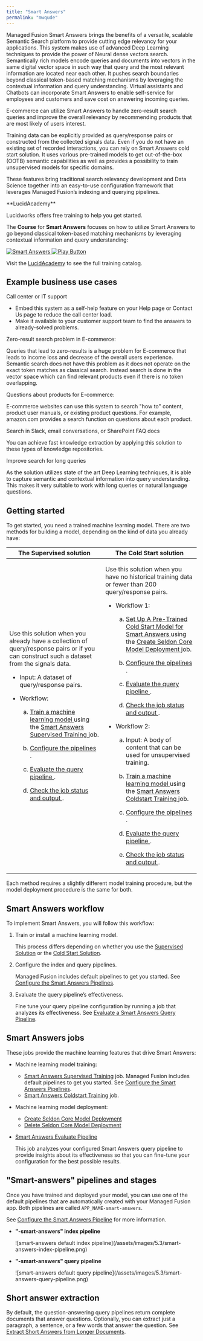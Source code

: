 ```yaml
---
title: "Smart Answers"
permalink: "mwqude"
---
```


Managed Fusion Smart Answers brings the benefits of a versatile, scalable Semantic Search platform to provide cutting edge relevancy for your applications.
This system makes use of advanced Deep Learning techniques to provide the power of Neural dense vectors search.
Semantically rich models encode queries and documents into vectors in the same digital vector space in such way that query and the most relevant information are located near each other.
It pushes search boundaries beyond classical token-based matching mechanisms by leveraging the contextual information and query understanding.
Virtual assistants and Chatbots can incorporate Smart Answers to enable self-service for employees and customers and save cost on answering incoming queries.

E-commerce can utilize Smart Answers to handle zero-result search queries and improve the overall relevancy by recommending products that are most likely of users interest.

Training data can be explicitly provided as query/response pairs or constructed from the collected signals data.
Even if you do not have an existing set of recorded interactions, you can rely on Smart Answers cold start solution. It uses various pre-trained models to get out-of-the-box (OOTB) semantic capabilities as well as provides a possibility to train unsupervised models for specific domains.

These features bring traditional search relevancy development and Data Science together into an easy-to-use configuration framework that leverages Managed Fusion’s indexing and querying pipelines.

<Note>
**LucidAcademy**

Lucidworks offers free training to help you get started.

The **Course** for **Smart Answers** focuses on how to utilize Smart Answers to go beyond classical token-based matching mechanisms by leveraging contextual information and query understanding:

<Frame>
  <a href="https://academy.lucidworks.com/smart-answers" target="_blank">
    <div class="note-image-wrapper">
      <img noZoom src="/assets/images/training-covers/smart-answers.png" alt="Smart Answers" class="note-image" />
      <img noZoom src="/images/play-btn.svg" alt="Play Button" class="note-image-overlay" />
    </div>
  </a>
</Frame>


Visit the [LucidAcademy](https://academy.lucidworks.com) to see the full training catalog.

</Note>



## Example business use cases

Call center or IT support

* Embed this system as a self-help feature on your Help page or Contact Us page to reduce the call center load.
* Make it available to your customer support team to find the answers to already-solved problems.

Zero-result search problem in E-commerce:

Queries that lead to zero-results is a huge problem for E-commerce that leads to income loss and decrease of the overall users experience. Semantic search does not have this problem as it does not operate on the exact token matches as classical search. Instead search is done in the vector space which can find relevant products even if there is no token overlapping.

Questions about products for E-commerce:

E-commerce websites can use this system to search "how to" content, product user manuals, or existing product questions. For example, amazon.com provides a search function on questions about each product.

Search in Slack, email conversations, or SharePoint FAQ docs

You can achieve fast knowledge extraction by applying this solution to these types of knowledge repositories.

Improve search for long queries

As the solution utilizes state of the art Deep Learning techniques, it is able to capture semantic and contextual information into query understanding. This makes it very suitable to work with long queries or natural language questions.

## Getting started

To get started, you need a trained machine learning model. There are two methods for building a model, depending on the kind of data you already have:

<table class="tableblock frame-all grid-all stretch">
  <thead>
    <tr>
      <th class="tableblock halign-left valign-top">
        The Supervised solution
      </th>
      <th class="tableblock halign-left valign-top">
        The Cold Start solution
      </th>
    </tr>
  </thead>
  <tbody>
    <tr>
      <td class="tableblock halign-left valign-top">
        <div class="content">
          <div class="paragraph">
            <p>
              Use this solution when you already have a collection of query/response pairs or if you can construct such a dataset from the signals data.
            </p>
          </div>
          <div class="ulist">
            <ul>
              <li>
                <p>Input: A dataset of query/response pairs.</p>
              </li>
              <li>
                <p>Workflow:</p>
                <div class="olist loweralpha">
                  <ol class="loweralpha" type="a">
                    <li>
                      <p>
                        <a href="/how-to/ti9rcr/train-a-smart-answers-supervised-model">
                          Train a machine learning model
                        </a>
                        using the
                        <a href="/managed-fusion/5.9/7v5z8o/smart-answers-supervised-training">
                          Smart Answers Supervised Training
                        </a>
                        job.
                      </p>
                    </li>
                    <li>
                      <p>
                        <a href="/how-to/2bfmm2/configure-the-smart-answers-pipelines">
                          Configure the pipelines
                        </a>
                        .
                      </p>
                    </li>
                    <li>
                      <p>
                        <a href="/how-to/tij2o9/evaluate-a-smart-answers-query-pipeline">
                          Evaluate the query pipeline
                        </a>
                        .
                      </p>
                    </li>
                    <li>
                      <p>
                        <a href="/how-to/634/see-a-smart-answers-qn-a-jobs-status-and-output">
                          Check the job status and output
                        </a>
                        .
                      </p>
                    </li>
                  </ol>
                </div>
              </li>
            </ul>
          </div>
        </div>
      </td>
      <td class="tableblock halign-left valign-top">
        <div class="content">
          <div class="paragraph">
            <p>
              Use this solution when you have no historical training data or fewer than 200 query/response pairs.
            </p>
          </div>
          <div class="ulist">
            <ul>
              <li>
                <p>Workflow 1:</p>
                <div class="olist loweralpha">
                  <ol class="loweralpha" type="a">
                    <li>
                      <p>
                        <a href="/how-to/gv3jta/set-up-a-pre-trained-cold-start-model-for-smart-answers">
                          Set Up A Pre-Trained Cold Start Model for Smart Answers
                        </a>
                        using the
                        <a href="/managed-fusion/5.9/zgaklc/create-seldon-core-model-deployment">
                          Create Seldon Core Model Deployment
                        </a>
                        job.
                      </p>
                    </li>
                    <li>
                      <p>
                        <a href="/how-to/2bfmm2/configure-the-smart-answers-pipelines">
                          Configure the pipelines
                        </a>
                        .
                      </p>
                    </li>
                    <li>
                      <p>
                        <a href="/how-to/tij2o9/evaluate-a-smart-answers-query-pipeline">
                          Evaluate the query pipeline
                        </a>
                        .
                      </p>
                    </li>
                    <li>
                      <p>
                        <a href="/how-to/634/see-a-smart-answers-qn-a-jobs-status-and-output">
                          Check the job status and output
                        </a>
                        .
                      </p>
                    </li>
                  </ol>
                </div>
              </li>
              <li>
                <p>Workflow 2:</p>
                <div class="olist loweralpha">
                  <ol class="loweralpha" type="a">
                    <li>
                      <p>Input: A body of content that can be used for unsupervised training.</p>
                    </li>
                    <li>
                      <p>
                        <a href="/how-to/hxiuyl/train-a-smart-answers-cold-start-model">
                          Train a machine learning model
                        </a>
                        using the
                        <a href="/managed-fusion/5.9/8dacf9/smart-answers-coldstart-training">
                          Smart Answers Coldstart Training
                        </a>
                        job.
                      </p>
                    </li>
                    <li>
                      <p>
                        <a href="/how-to/2bfmm2/configure-the-smart-answers-pipelines">
                          Configure the pipelines
                        </a>
                        .
                      </p>
                    </li>
                    <li>
                      <p>
                        <a href="/how-to/tij2o9/evaluate-a-smart-answers-query-pipeline">
                          Evaluate the query pipeline
                        </a>
                        .
                      </p>
                    </li>
                    <li>
                      <p>
                        <a href="/how-to/634/see-a-smart-answers-qn-a-jobs-status-and-output">
                          Check the job status and output
                        </a>
                        .
                      </p>
                    </li>
                  </ol>
                </div>
              </li>
            </ul>
          </div>
        </div>
      </td>
    </tr>
  </tbody>
</table>


Each method requires a slightly different model training procedure, but the model deployment procedure is the same for both.

## Smart Answers workflow

To implement Smart Answers, you will follow this workflow:

1. Train or install a machine learning model.

   This process differs depending on whether you use the [Supervised Solution](/how-to/ti9rcr/train-a-smart-answers-supervised-model) or the [Cold Start Solution](/how-to/hxiuyl/train-a-smart-answers-cold-start-model).
2. Configure the index and query pipelines.

   Managed Fusion includes default pipelines to get you started. See [Configure the Smart Answers Pipelines](/how-to/2bfmm2/configure-the-smart-answers-pipelines).
3. Evaluate the query pipeline’s effectiveness.

   Fine tune your query pipeline configuration by running a job that analyzes its effectiveness. See [Evaluate a Smart Answers Query Pipeline](/how-to/tij2o9/evaluate-a-smart-answers-query-pipeline).

## Smart Answers jobs

These jobs provide the machine learning features that drive Smart Answers:

* Machine learning model training:

  + [Smart Answers Supervised Training](/managed-fusion/5.9/7v5z8o/smart-answers-supervised-training) job.
    Managed Fusion includes default pipelines to get you started. See [Configure the Smart Answers Pipelines](/how-to/2bfmm2/configure-the-smart-answers-pipelines).
  + [Smart Answers Coldstart Training](/managed-fusion/5.9/8dacf9/smart-answers-coldstart-training) job.
* Machine learning model deployment:

  + [Create Seldon Core Model Deployment](/managed-fusion/5.9/zgaklc/create-seldon-core-model-deployment)
  + [Delete Seldon Core Model Deployment](/managed-fusion/5.9/usojkl/delete-seldon-core-model-deployment-job)
* [Smart Answers Evaluate Pipeline](/managed-fusion/5.9/uznt4n/smart-answers-evaluate-pipeline)

  This job analyzes your configured Smart Answers query pipeline to provide insights about its effectiveness so that you can fine-tune your configuration for the best possible results.

## "Smart-answers" pipelines and stages

Once you have trained and deployed your model, you can use one of the default pipelines that are automatically created with your Managed Fusion app. Both pipelines are called `APP_NAME-smart-answers`.

See [Configure the Smart Answers Pipeline](/how-to/2bfmm2/configure-the-smart-answers-pipelines) for more information.

* **"-smart-answers" index pipeline**

  <Frame>![smart-answers default index pipeline](/assets/images/5.3/smart-answers-index-pipeline.png)</Frame>
* **"-smart-answers" query pipeline**

  <Frame>![smart-answers default query pipeline](/assets/images/5.3/smart-answers-query-pipeline.png)</Frame>

## Short answer extraction

By default, the question-answering query pipelines return complete documents that answer questions. Optionally, you can extract just a paragraph, a sentence, or a few words that answer the question. See [Extract Short Answers from Longer Documents](/how-to/1eti6h/extract-short-answers-from-longer-documents).